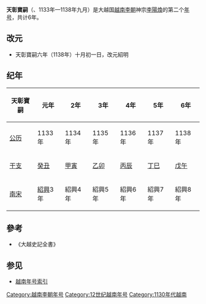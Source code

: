 {{Eranamebox|年号=天彰寶嗣
|起讫时间= 1133年—1138年
|政权= [[越南李朝|越南李朝]]
|帝王= 神宗[[李陽煥|李陽煥]]
|历时= 6年
|timeline=
|说明=
}}
'''天彰寶嗣'''（{{lang|vi|Thiên Chương Bảo Tự}}、1133年—1138年九月）是大越国[[越南李朝|越南李朝]]神宗[[李陽煥|李陽煥]]的第二个[[年号|年号]]，共计6年。

==改元==
*天彰寶嗣六年（1138年）十月初一日，改元紹明

==纪年==

{| class="wikitable"  style="text-align:center"
!天彰寶嗣||元年||2年||3年||4年||5年||6年
|-
|[[公历|公历]]||1133年||1134年||1135年||1136年||1137年||1138年
|-
|[[干支|干支]]||[[癸丑|癸丑]]||[[甲寅|甲寅]]||[[乙卯|乙卯]]||[[丙辰|丙辰]]||[[丁巳|丁巳]]||[[戊午|戊午]]
|-
|[[南宋|南宋]]||[[紹興_(宋高宗)|紹興]]3年||紹興4年||紹興5年||紹興6年||紹興7年||紹興8年
|}

==參考==
*《大越史記全書》

==参见==
*[[越南年号索引|越南年号索引]]

{{年号|[[天順_(李陽煥)|天順]]|[[越南年号索引|越南李朝年号]]|[[紹明|紹明]]}}
{{越南年號}}
[[Category:越南李朝年号|Category:越南李朝年号]]
[[Category:12世纪越南年号|Category:12世纪越南年号]]
[[Category:1130年代越南|Category:1130年代越南]]